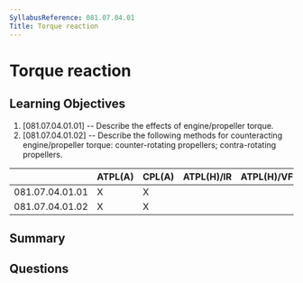 ```yaml
---
SyllabusReference: 081.07.04.01
Title: Torque reaction
---
```


# Torque reaction

## Learning Objectives

1. [081.07.04.01.01] -- Describe the effects of engine/propeller torque.
2. [081.07.04.01.02] -- Describe the following methods for counteracting
   engine/propeller torque: counter-rotating propellers; contra-rotating
   propellers.

|                 | ATPL(A) | CPL(A) | ATPL(H)/IR | ATPL(H)/VFR | CPL(H) | IR  | CBIR(A) |
| --------------- | ------- | ------ | ---------- | ----------- | ------ | --- | ------- |
| 081.07.04.01.01 | X       | X      |            |             |        |     |         |
| 081.07.04.01.02 | X       | X      |            |             |        |     |         |

## Summary

## Questions

